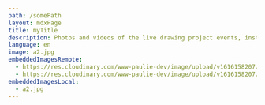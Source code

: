 ```yaml
---
path: /somePath
layout: mdxPage
title: myTitle
description: Photos and videos of the live drawing project events, installations and workshops.
language: en
image: a2.jpg
embeddedImagesRemote:
  - https://res.cloudinary.com/www-paulie-dev/image/upload/v1616158207/Gatsby%20Demos/gatsby-mdx-embedded-images/image3_gw0ifz.jpg
  - https://res.cloudinary.com/www-paulie-dev/image/upload/v1616158207/Gatsby%20Demos/gatsby-mdx-embedded-images/image4_lwx4w1.jpg
embeddedImagesLocal:
  - a2.jpg
---
```



<!-- import a2 from './a2.jpg';

# My MDX

some content IN ENGLISH
<!-- 
<PhotoGridForMdx>

![image](./a2.jpg)
![image](./a2.jpg)
![image](./a2.jpg)

</PhotoGridForMdx>

<div>{a2}</div> -->

<!-- <Link to="/">This is a link to /</Link> -->

<!-- <img src={a2}/> -->

<!-- <StaticImage src={a2} alt={''}/> -->



<!-- <GatsbyImage image={getImage(a2)} alt={''}/> -->

<!-- <PhotoGrid imageUrls={[a2]} useGatsbyThumbs={false}> -->
<!-- </PhotoGrid> -->